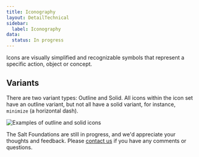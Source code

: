 ```yaml
---
title: Iconography
layout: DetailTechnical
sidebar:
  label: Iconography
data:
  status: In progress
---
```


Icons are visually simplified and recognizable symbols that represent a specific action, object or concept.

## Variants

There are two variant types: Outline and Solid. All icons within the icon set have an outline variant, but not all have a solid variant, for instance, `minimize` (a horizontal dash).

<Image
  src="/img/foundations/icon-variants.svg"
  alt="Examples of outline and solid icons"
/>

<Callout title="Have some feedback?">

The Salt Foundations are still in progress, and we'd appreciate your thoughts and feedback. Please [contact us](../support-and-contributions/index) if you have any comments or questions.

</Callout>
